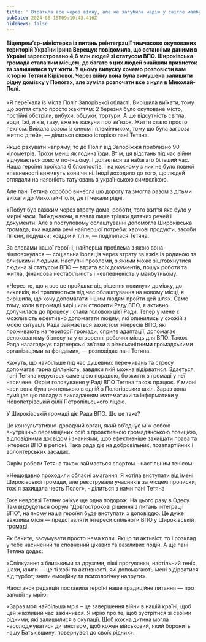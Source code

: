 ```yaml
---
title: ' Втратила все через війну, але не загубила надію у світле майбутнє'
pubDate: 2024-08-15T09:10:43.416Z
hideNews: false
---
```


#### Віцепрем’єр-міністерка із питань реінтеграції тимчасово окупованих територій України Ірина Верещук повідомила, що останніми даними в Україні зареєстровано 4,6 млн людей зі статусом ВПО. Широківська громада стала тим місцем, де багато з цих людей знайшли прихисток та залишилися тут жити. У цьому випуску хочемо розповісти вам історію Тетяни Кірілової. Через війну вона була вимушена залишити рідну домівку у Пологах, але зуміла розпочати все з нуля в Миколай-Полі.

«Я переїхала із міста Поліг Запорізької області. Вирішила виїхати, тому що життя стало просто жахіттям: 2 березня було окуповане місто, постійні обстріли, вибухи, обшуки, тортури. А ще відсутність світла, води, їжі, ліків, газу, вже не кажучи про зв'язок. Життя стало просто пеклом. Виїхала разом із сином і племінником, тому що була загроза життю дітей», — ділиться своєю історією пані Тетяна.

Якщо рахувати напряму, то до Поліг від Запоріжжя приблизно 90 кілометрів. Трохи менш як година їзди. Втім, ця відстань під час війни відчувається зовсім по-іншому. І долається за набагато більший час. Наша героїня проїхала 6 блокпостів. І на кожному з них не було повної впевненості виживуть вони чи ні. Іноді доходило до того, що людей оглядали на наявність татуювань з українською символікою.

Але пані Тетяна хоробро винесла цю дорогу та змогла разом з дітьми виїхати до Миколай-Поля, де її чекали рідні.

«Побут був важким через втрату дома, роботи, того життя яке було у мирні часи. Виїжджаючи, я взяла лише трішки дитячих речей і документи. Але в поступовому облаштуванні допомогла Широківська громада, яка надала речі найпершої потреби: харчові продукти, засоби гігієни, подушки, ковдри й т.п.», — поділилася Тетяна.

За словами нашої героїні, найперша проблема з якою вона зіштовхнулася — соціальна ізоляція через втрату зв'язків із родиною та близькими людьми. Наступні проблеми, з якими може зіштовхнутися людина зі статусом ВПО — втрата всіх документів, пошук роботи та житла, фінансова нестабільність і невпевненість у майбутньому.

«Через те, що я все це пройшла: від рішення покинути домівку, до викликів, які трапляються під час облаштування на новому місці, я вирішила, що хочу допомагати іншим людям пройти цей шлях. Саме тому, коли в громаді вирішили створити Раду ВПО, я активно долучилась до процесу і стала головою цієї Ради. Тепер у мене є можливість ефективно допомагати людям, які опинились у схожій з моєю ситуації. Рада займається захистом інтересів ВПО, які проживають на території громади, сприяє адаптації, допомагає релокованому бізнесу та у створенні робочих місць для ВПО. Також Рада налагоджує партнерські зв’язки з різноманітними громадськими організаціями та фондами», — розповідає пані Тетяна.

Кажуть, що найбільше під час душевних переживань та стресу допомагає гарна діяльність, завдяки якій можна відірватися. Здається, пані Тетяна керується саме цією порадою, бо життя в громаді у неї насичене. Окрім головування у Раді ВПО Тетяна також працює. У мирні часи вона була вчителькою в одній з Пологівських шкіл. Зараз вона суміщає цю посаду з викладанням математики та інформатики у Новопетрівській філії Петропільського ліцею.


У Широківській громаді діє Рада ВПО. Що це таке? 

Це консультативно-дорадчий орган, який об’єднує між собою внутрішньо переміщених осіб з проактивною громадянською позицією, відповідними досвідом і знаннями, щоб ефективніше захищати права та інтереси ВПО в регіоні. Така рада діє на добровільних, позапартійних і волонтерських засадах.

Окрім роботи Тетяна також займається спортом - настільним тенісом:

«Нещодавно проходили обласні змагання. Я хотіла виступати від імені Широківської громади, але реєстрували учасників за місцем прописки, тож я захищала честь Полог», - ділиться з нами пані Тетяна

Вже невдовзі Тетяну очікує ще одна подорож. На цього разу в Одесу. Там відбудеться форум “Довгострокові рішення з питань інтеграції ВПО”, на якому наша героїня буде виступати з доповіддю. Це дуже важлива місія — представляти інтереси спільноти ВПО у Широківській громаді.

Як бачите, засумувати просто нема коли. Якщо ти активіст, то і розклад у тебе насичений та сповнений цікавих та важливих подій. А ще пані Тетяна додає:

«Спілкуання з близькими та друзями, піші прогулянки, настільний теніс, шахи, книги — це ті хобі та активності, які допомагають мені відірватися від турбот, зняти емоційну та психологічну напруги».

Наостанок редакція поставила героїні наше традиційне питання — про заповітну мрію:

«Зараз моя найбільша мрія – це завершення війни в нашій країні, щоб цей жахливий час закінчився. Я мрію про те, щоб зустрітися зі своїми рідними, які залишилися в окупації. Щоб кожна дитина могла насолоджуватися дитинством, щоб кожен військовий, який боронить нашу Батьківщину, повернувся до своїх рідних».










